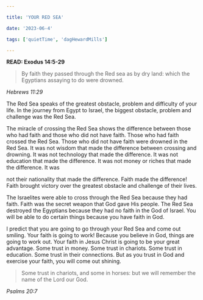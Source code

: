 ```yaml
---

title: 'YOUR RED SEA'

date: '2023-06-4'

tags: ['quietTime', 'dagHewardMills']

---
```


**READ: Exodus 14:5-29**

>By faith they passed through the Red sea as by dry land: which the Egyptians assaying to do were drowned. 

*Hebrews 11:29*

The Red Sea speaks of the greatest obstacle, problem and difficulty of your life. In the journey from Egypt to Israel, the biggest obstacle, problem and challenge was the Red Sea. 

The miracle of crossing the Red Sea shows the difference between those who had faith and those who did not have faith. Those who had faith crossed the Red Sea. Those who did not have faith were drowned in the Red Sea. It was not wisdom that made the difference between crossing and drowning. It was not technology that made the difference. It was not education that made the difference. It was not money or riches that made the difference. It was 

not their nationality that made the difference. Faith made the difference! Faith brought victory over the greatest obstacle and challenge of their lives. 

The Israelites were able to cross through the Red Sea because they had faith. Faith was the secret weapon that God gave His people. The Red Sea destroyed the Egyptians because they had no faith in the God of Israel. You will be able to do certain things because you have faith in God. 

I predict that you are going to go through your Red Sea and come out smiling. Your faith is going to work! Because you believe in God, things are going to work out. Your faith in Jesus Christ is going to be your great advantage. Some trust in money. Some trust in chariots. Some trust in education. Some trust in their connections. But as you trust in God and exercise your faith, you will come out shining. 

>Some trust in chariots, and some in horses: but we will remember the name of the Lord our God. 

*Psalms 20:7*


